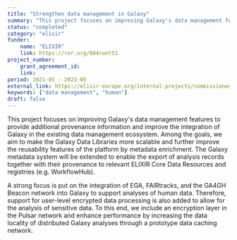 ```yaml
---
title: "Strengthen data management in Galaxy"
summary: "This project focuses on improving Galaxy's data management features to provide additional provenance information and improve the integration of Galaxy in the existing data management ecosystem."
status: "completed"
category: "elixir"
funder:
    name: "ELIXIR"
    link: https://ror.org/044rwnt51
project_number:
    grant_agreement_id: 
    link:
period: 2021-05 - 2023-05
external_link: https://elixir-europe.org/internal-projects/commissioned-services/strengthen-data-management-galaxy
keywords: ["data management", "human"]
draft: false
---
```


This project focuses on improving Galaxy's data management features to provide additional provenance information and improve the integration of Galaxy in the existing data management ecosystem. Among the goals, we aim to make the Galaxy Data Libraries more scalable and further improve the reusability features of the platform by metadata enrichment. The Galaxy metadata system will be extended to enable the export of analysis records together with their provenance to relevant ELIXIR Core Data Resources and registries (e.g. WorkflowHub).

A strong focus is put on the integration of EGA, FAIRtracks, and the GA4GH Beacon network into Galaxy to support analyses of human data. Therefore, support for user-level encrypted data processing is also added to allow for the analysis of sensitive data. To this end, we include an encryption layer in the Pulsar network and enhance performance by increasing the data locality of distributed Galaxy analyses through a prototype data caching network.
